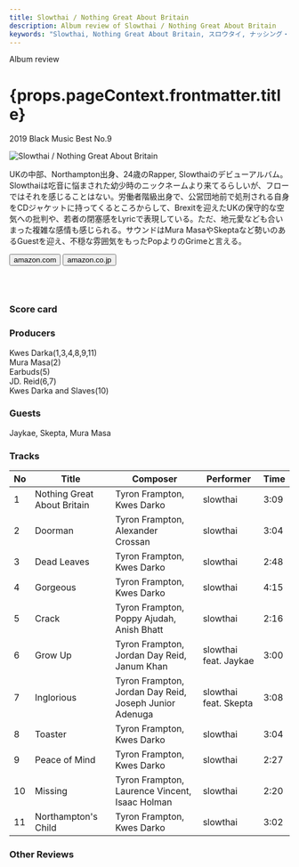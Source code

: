 ```yaml
---
title: Slowthai / Nothing Great About Britain
description: Album review of Slowthai / Nothing Great About Britain
keywords: "Slowthai, Nothing Great About Britain, スロウタイ, ナッシング・グレート・アバウト・ブリテン"
---
```






<p className="largeP">Album review</p>
<h1 className="h1--no--margin">{props.pageContext.frontmatter.title}</h1>
<p className="largeP">
  <Link to="/best50/2019/">2019 Black Music Best No.9</Link>
</p>

<Row  className="image-card-group">
	<Column colMd={3} colLg={4} noGutterMdLeft="">
       <ImageCard>

![Slowthai / Nothing Great About Britain](../../images/cd/slowthai1L.jpg)

</ImageCard>
	</Column>
	<Column colMd={4} colLg={8} noGutterMdLeft="">
	<p>
	UKの中部、Northampton出身、24歳のRapper, Slowthaiのデビューアルバム。Slowthaiは吃音に悩まされた幼少時のニックネームより来てるらしいが、フローではそれを感じることはない。労働者階級出身で、公営団地前で処刑される自身をCDジャケットに持ってくるところからして、Brexitを迎えたUKの保守的な空気への批判や、若者の閉塞感をLyricで表現している。ただ、地元愛なども合いまった複雑な感情も感じられる。サウンドはMura MasaやSkeptaなど勢いのあるGuestを迎え、不穏な雰囲気をもったPopよりのGrimeと言える。
	</p>
	<div>
	  <Button className="button-right-mergin"  href="https://amzn.to/2Xir6r2" renderIcon={ArrowUpRight} size='sm' kind='primary'>
      amazon.com
    </Button>
    <Button className="button-right-mergin"  href="https://amzn.to/3hhKWL1" renderIcon={ArrowUpRight} size='sm' kind='secondary'>
      amazon.co.jp
    </Button>
	</div>
	<a style="display:inline-block;overflow:hidden;background:url(https://linkmaker.itunes.apple.com/ja-jp/lockup.svg?releaseDate=2020-03-13&kind=album&bubble=apple_music&style=mono-black) no-repeat;width:180px;height:45px;" href="https://geo.music.apple.com/jp/album/the-mirror/1492347023?mt=1&app=music&ls=1&at=11lcug"></a>
	</Column>
</Row>
<Row >
	<Column colMd={4} colLg={4} noGutterMdLeft="">
	<div>
    <h3>Score card</h3>
		<SliderJS1 value="1" />
    <SliderJS2 value="1" />
		<SliderJS3 value="2" />
    <SliderJS4 value="8" />
	</div>
	</Column>
	<Column colMd={8} colLg={8} noGutterMdLeft="">
	<div>
	<h3>Producers</h3>
	<p>Kwes Darka(1,3,4,8,9,11)<br/>
	Mura Masa(2)<br/>
	Earbuds(5)<br/>
	JD. Reid(6,7)<br/>
	Kwes Darka and Slaves(10)
	</p>
	<h3>Guests</h3>
	<p>Jaykae, Skepta, Mura Masa
	</p>
	</div>
	</Column>
</Row>

<h3>Tracks</h3>

| No  | Title                       | Composer                                               | Performer             | Time |
| --- | --------------------------- | ------------------------------------------------------ | --------------------- | ---- |
| 1   | Nothing Great About Britain | Tyron Frampton, Kwes Darko                             | slowthai              | 3:09 |
| 2   | Doorman                     | Tyron Frampton, Alexander Crossan                      | slowthai              | 3:04 |
| 3   | Dead Leaves                 | Tyron Frampton, Kwes Darko                             | slowthai              | 2:48 |
| 4   | Gorgeous                    | Tyron Frampton, Kwes Darko                             | slowthai              | 4:15 |
| 5   | Crack                       | Tyron Frampton, Poppy Ajudah, Anish Bhatt              | slowthai              | 2:16 |
| 6   | Grow Up                     | Tyron Frampton, Jordan Day Reid, Janum Khan            | slowthai feat. Jaykae | 3:00 |
| 7   | Inglorious                  | Tyron Frampton, Jordan Day Reid, Joseph Junior Adenuga | slowthai feat. Skepta | 3:08 |
| 8   | Toaster                     | Tyron Frampton, Kwes Darko                             | slowthai              | 3:04 |
| 9   | Peace of Mind               | Tyron Frampton, Kwes Darko                             | slowthai              | 2:27 |
| 10  | Missing                     | Tyron Frampton, Laurence Vincent, Isaac Holman         | slowthai              | 2:20 |
| 11  | Northampton's Child         | Tyron Frampton, Kwes Darko                             | slowthai              | 3:02 |

<h3>Other Reviews</h3>

<Row>
  <Column colMd={3} colLg={3} noGutterMdLeft>
    <Review1 />
  </Column>
</Row>